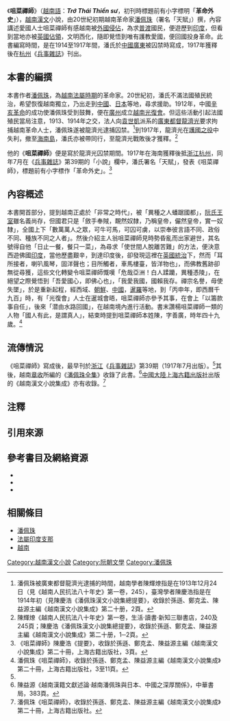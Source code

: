 {{Vietnamese|
| title=咀菜禪師
| han-nom=咀菜禪師
| chuquocngu=Trớ Thái Thiền sư
}}
《'''咀菜禪師'''》（[[越南語|越南語]]：'''''Trớ Thái Thiền sư'''''，初刊時標題前有小字標明「'''革命外史'''」），[[越南|越南]][[文言文|漢文]]小說，由20世紀初期越南革命家[[潘佩珠|潘佩珠]]（署名「天賦」）撰，內容講述愛國人士咀菜禪師有感越南被[[法屬印度支那|外國侵佔]]，為求[[普渡|普渡]]國民，便遊歷到[[印度|印度]]，但看到當地亦被[[英屬印度|英國佔領]]，文明西化，隨即覺悟到唯有護教愛國，便回國投身革命。此書編寫時間，是在1914至1917年間，潘氏於[[中國|中國]][[廣東|廣東]]被囚禁時寫成，1917年獲釋後在[[杭州|杭州]]《[[兵事雜誌_(杭州)|兵事雜誌]]》刊出。

== 本書的編撰 ==
{{see also|潘佩珠}}
本書作者[[潘佩珠|潘佩珠]]，為[[法屬印度支那|越南法屬時期]]的革命家。20世紀初，潘氏不滿法國殖民統治，希望恢復越南獨立，乃出走到[[中國|中國]]、[[日本|日本]]等地，尋求援助。1912年，中國[[辛亥革命|辛亥革命]]的成功使潘佩珠受到鼓舞，便在[[廣州|廣州]]成立[[越南光復會|越南光復會]]。但這些活動引起法國殖民當局注意，1913、1914年之交，法人向[[袁世凱|袁世凱]]派系的[[廣東|廣東]][[都督|都督]][[龍濟光|龍濟光]]要求拘捕越南革命人士，潘佩珠遂被龍濟光逮捕囚禁。<ref group="注">潘佩珠被廣東都督龍濟光逮捕的時間，越南學者陳輝燎指是在1913年12月24日（見《越南人民抗法八十年史》第一卷，245），臺灣學者陳慶浩指是在1914年初（見陳慶浩《潘佩珠漢文小說集總提要》，收錄於孫遜、鄭克孟、陳益源主編《越南漢文小說集成》第二十册，2頁。</ref>到1917年，龍濟光在[[護國之役|護國之役]]中失利，撤至[[海南島|海南島]]，潘氏亦被帶同行，至龍濟光戰敗後才獲釋。<ref>陳輝燎《越南人民抗法八十年史》第一卷，生活·讀書·新知三聯書店，240及245頁；陳慶浩《潘佩珠漢文小說集總提要》，收錄於孫遜、鄭克孟、陳益源主編《越南漢文小說集成》第二十册，1─2頁。</ref>

他的《'''咀菜禪師'''》便是寫於龍濟光囚禁期間。1917年在海南獲釋後抵[[浙江|浙江]][[杭州|杭州]]，同年7月在《[[兵事雜誌_(杭州)|兵事雜誌]]》第39期的「小說」欄中，潘氏署名「天賦」，發表《咀菜禪師》，標題前有小字標作「革命外史」。<ref name="陳慶浩提要">《咀菜禪師》陳慶浩《提要》，收錄於孫遜、鄭克孟、陳益源主編《越南漢文小說集成》第二十冊，上海古籍出版社，3頁。</ref>

== 內容概述 ==
本書開首部分，提到越南正處於「非常之時代」，被「異種之人蟠踞國都」，[[阮朝|阮氏王室]]雖名義尚存，但國君只是「斂手奉賊，靦然奴隸，乃稱皇帝，儼然皇帝，實一奴隸」，全國上下「數萬萬人之眾，可牛可馬，可囚可虜，以崇奉彼言語不同、政俗不同、種族不同之人者」。然後介紹主人翁咀菜禪師見時勢昏亂而出家避世，其名號得自他「日止一餐，餐只一菜」，為尋求「使世間人脫離苦難」的方法，便決意西遊佛國[[印度|印度]]，當他歷盡艱辛，到達印度後，卻發現這裡在[[英屬印度|英國統治]]下，然而「耳所接者，喇叭風琴，固洋聲也；目所觸者，車馬樓臺，皆洋物也」，而佛教舊跡卻無從尋獲，這些文化轉變令咀菜禪師慨嘆「危哉亞洲！白人蹂躪，異種憑陵」，在絕望之際覺悟到「吾愛國心，即佛心也」，「我愛我國，國賴我存。禪宗名譽，毋使失墜」，於是重新起程，經西域、[[朝鮮半島|朝鮮]]、[[中國|中國]]，[[暹羅|暹羅]]等地，到「丙申年，即西曆千九百」時，有「光復會」人士在暹城會晤，咀菜禪師亦參予其事，在會上「以籌款事自任」，後來「潜由水路回國」，在越南境內進行活動。書末讚楊咀菜禪師一類的人物「國人有此，是謂真人」，結束時提到咀菜禪師本姓陳，字善廣，時年四十九歲。<ref>潘佩珠《咀菜禪師》，收錄於孫遜、鄭克孟、陳益源主編《越南漢文小說集成》第二十冊，上海古籍出版社，3至11頁。</ref>

== 流傳情況 ==
《咀菜禪師》寫成後，最早刊於[[浙江|浙江]]《[[兵事雜誌_(杭州)|兵事雜誌]]》第39期（1917年7月出版）。<ref name="陳慶浩提要"/>其後，越南[[章收|章收]]所編的《[[潘佩珠全集|潘佩珠全集]]》收錄了此書。<ref>陳益源《越南漢籍文獻述論‧越南潘佩珠與日本、中國之深厚關係》，中華書局，383頁。</ref>[[中國大陸|中國大陸]][[上海古籍出版社|上海古籍出版社]]出版的《越南漢文小說集成》亦有收錄。<ref>潘佩珠《咀菜禪師》，收錄於孫遜、鄭克孟、陳益源主編《越南漢文小說集成》第二十冊，上海古籍出版社。</ref>

== 注釋 ==
{{refbegin}}
<references group="注" />
{{refend}}

== 引用來源 ==
{{reflist}}

== 參考書目及網絡資源 ==
<div class="references-small">
*{{zh}}{{cite book|title=《'''咀菜禪師'''》，收錄於孫遜、鄭克孟、陳益源主編《越南漢文小說集成》第二十冊|author=[[潘佩珠|潘佩珠]]（署名天賦）|location=[[上海|上海]]|publisher=[[上海古籍出版社|上海古籍出版社]]（2010）ISBN 9787532575565}}
*{{zh}}{{cite book|title=《越南漢籍文獻述論》|author=[[陳益源|陳益源]]|location=[[北京|北京]]|publisher=[[中華書局|中華書局]]（2011）ISBN 9787101081619}}
*{{zh}}{{cite book|title=《[[越南人民抗法八十年史|越南人民抗法八十年史]]》（第一卷）|author=[[陳輝燎|陳輝燎]]|others=范宏科、呂谷、[[北京大學|北京大學]]東語系越南語專業譯|location=[[北京|北京]]|publisher=[[三聯書店|生活·讀書·新知三聯書店]]（1973）}}
</div>

== 相關條目 ==
*[[潘佩珠|潘佩珠]]
*[[法屬印度支那|法屬印度支那]]
*[[越南|越南]]

[[Category:越南漢文小說|Category:越南漢文小說]]
[[Category:阮朝文學|Category:阮朝文學]]
[[Category:潘佩珠|Category:潘佩珠]]